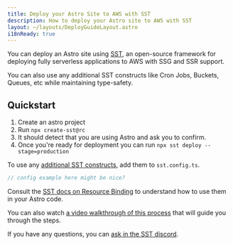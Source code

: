 ```yaml
---
title: Deploy your Astro Site to AWS with SST
description: How to deploy your Astro site to AWS with SST
layout: ~/layouts/DeployGuideLayout.astro
i18nReady: true
---
```


You can deploy an Astro site using [SST](https://sst.dev), an open-source framework for deploying fully serverless applications to AWS with SSG and SSR support.

You can also use any additional SST constructs like Cron Jobs, Buckets, Queues, etc while maintaining type-safety.

## Quickstart

1. Create an astro project
1. Run `npx create-sst@rc`
1. It should detect that you are using Astro and ask you to confirm.
1. Once you're ready for deployment you can run `npx sst deploy --stage=production`

To use any [additional SST constructs](https://docs.sst.dev/), add them to `sst.config.ts`. 

```js
// config example here might be nice?
```

Consult the [SST docs on Resource Binding](https://docs.sst.dev/resource-binding) to understand how to use them in your Astro code.

You can also watch [a video walkthrough of this process](https://www.youtube.com/watch?v=AFP3ZHxO7Gg) that will guide you through the steps.

If you have any questions, you can [ask in the SST discord](https://discord.gg/sst).
